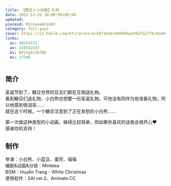 ```yaml
---
title: 【糖豆人小动画】礼物
date: 2022-12-25 18:00:00+08:00
updated:
pieceid: MinteeaAni003
category: fall-guys
cover: https://i2.hdslb.com/bfs/archive/e871bebc600486ad10af2a774c42e8a22be81513.jpg
links:
  ac: 40254171
  av: 519152337
  bv: BV1Vg411b7Db
  mv: 27706
---
```


## 简介

圣诞节到了，糖豆世界的豆豆们都在互相送礼物。  
看到糖豆们送礼物，小白熊也想要一份圣诞礼物。可他没有同伴为他准备礼物，所以他感到很沮丧……  
就在这个时候，一个糖豆注意到了正在发愁的小白熊……

第一次做这种类型的小动画，做得比较简单，但如果你喜欢的话我会很开心❤️  
感谢你的支持！

## 制作

参演：小白熊、小蓝豆、蛋壳、喵喵  
编剧&动画&分镜：Minteea  
BGM：Huyền Trang - White Christmas  
使用软件：SAI ver.2、Animate CC
